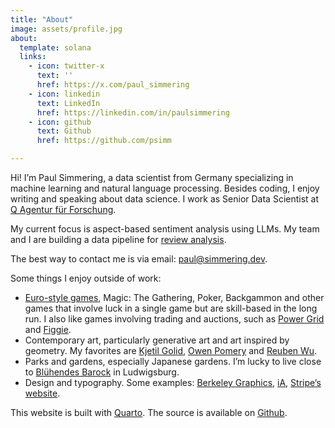```yaml
---
title: "About"
image: assets/profile.jpg
about:
  template: solana
  links:
    - icon: twitter-x
      text: ''
      href: https://x.com/paul_simmering
    - icon: linkedin
      text: LinkedIn
      href: https://linkedin.com/in/paulsimmering
    - icon: github
      text: Github
      href: https://github.com/psimm

---
```


Hi! I'm Paul Simmering, a data scientist from Germany specializing in machine learning and natural language processing. Besides coding, I enjoy writing and speaking about data science. I work as Senior Data Scientist at [Q Agentur für Forschung](https://teamq.de).

My current focus is aspect-based sentiment analysis using LLMs. My team and I are building a data pipeline for [review analysis](https://www.teamq.de/blog/152/ai_reviews).

The best way to contact me is via email: [paul@simmering.dev](mailto:paul@simmering.dev).

Some things I enjoy outside of work:

- [Euro-style games](https://en.wikipedia.org/wiki/Eurogame), Magic: The Gathering, Poker, Backgammon and other games that involve luck in a single game but are skill-based in the long run. I also like games involving trading and auctions, such as [Power Grid](https://en.wikipedia.org/wiki/Power_Grid) and [Figgie](https://www.figgie.com).
- Contemporary art, particularly generative art and art inspired by geometry. My favorites are [Kjetil Golid](https://generated.space), [Owen Pomery](https://owenpomery.com/work) and [Reuben Wu](https://reubenwu.com/projects).
- Parks and gardens, especially Japanese gardens. I'm lucky to live close to [Blühendes Barock](https://www.blueba.de/en/) in Ludwigsburg.
- Design and typography. Some examples: [Berkeley Graphics](https://berkeleygraphics.com), [iA](https://ia.net), [Stripe's website](https://stripe.com/en-de).


This website is built with [Quarto](https://quarto.org). The source is available on [Github](https://github.com/psimm/website).
